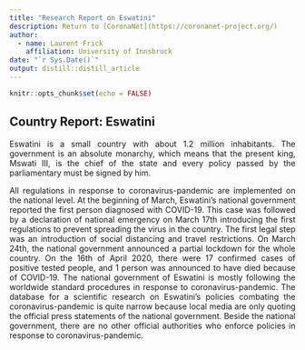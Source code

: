 ```yaml
---
title: "Research Report on Eswatini"
description: Return to [CoronaNet](https://coronanet-project.org/)
author:
  - name: Laurent Frick 
    affiliation: University of Innsbruck
date: "`r Sys.Date()`"
output: distill::distill_article
---
```


```r
knitr::opts_chunk$set(echo = FALSE)
```
<style>
body {
text-align: justify}
</style>

## Country Report: Eswatini {-}
Eswatini is a small country with about 1.2 million inhabitants. The government is an absolute monarchy, which means that the present king, Mswati III, is the chief of the state and every policy passed by the parliamentary must be signed by him. 

All regulations in response to coronavirus-pandemic are implemented on the national level. At the beginning of March, Eswatini's national government reported the first person diagnosed with COVID-19. This case was followed by a declaration of national emergency on March 17th introducing the first regulations to prevent spreading the virus in the country. The first legal step was an introduction of social distancing and travel restrictions. On March 24th, the national government announced a partial lockdown for the whole country. On the 16th of April 2020, there were 17 confirmed cases of positive tested people, and 1 person was announced to have died because of COVID-19. The national government of Eswatini is mostly following the worldwide standard procedures in response to coronavirus-pandemic. The database for a scientific research on Eswatini's policies combating the coronavirus-pandemic is quite narrow because local media are only quoting the official press statements of the national government. Beside the national government, there are no other official authorities who enforce policies in response to coronavirus-pandemic.



  
  


